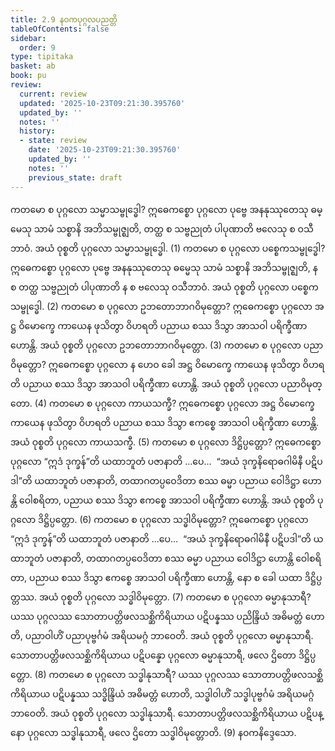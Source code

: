 ```yaml
---
title: 2.9 နဝကပုဂ္ဂလပညတ္တိ
tableOfContents: false
sidebar:
  order: 9
type: tipitaka
basket: ab
book: pu
review:
  current: review
  updated: '2025-10-23T09:21:30.395760'
  updated_by: ''
  notes: ''
  history:
  - state: review
    date: '2025-10-23T09:21:30.395760'
    updated_by: ''
    notes: ''
    previous_state: draft
---
```



<ReviewStatus review={frontmatter.review} showDetails={true} />

<HypothesisAnnotation frontmatter={frontmatter} />

<DynamicBreadcrumb />

<Division number="208" book="pu" e="ch" v="31" p="184">

<Paragraph number="536" book="pu">
ကတမော စ ပုဂ္ဂလော သမ္မာသမ္ဗုဒ္ဓေါ? ဣဓေကစ္စော ပုဂ္ဂလော ပုဗ္ဗေ အနနုဿုတေသု ဓမ္မေသု သာမံ သစ္စာနိ အဘိသမ္ဗုဇ္ဈတိ, တတ္ထ စ သဗ္ဗညုတံ ပါပုဏာတိ ဗလေသု စ ဝသီဘာဝံ. အယံ ဝုစ္စတိ ပုဂ္ဂလော သမ္မာသမ္ဗုဒ္ဓေါ. (1)
</Paragraph>

<Paragraph number="537" book="pu">
ကတမော စ ပုဂ္ဂလော ပစ္စေကသမ္ဗုဒ္ဓေါ? ဣဓေကစ္စော ပုဂ္ဂလော ပုဗ္ဗေ အနနုဿုတေသု ဓမ္မေသု သာမံ သစ္စာနိ အဘိသမ္ဗုဇ္ဈတိ, န စ တတ္ထ သဗ္ဗညုတံ ပါပုဏာတိ န စ ဗလေသု ဝသီဘာဝံ. အယံ ဝုစ္စတိ ပုဂ္ဂလော ပစ္စေကသမ္ဗုဒ္ဓေါ. (2)
</Paragraph>

<Paragraph number="538" book="pu">
ကတမော စ ပုဂ္ဂလော ဥဘတောဘာဂဝိမုတ္တော? ဣဓေကစ္စော ပုဂ္ဂလော အဋ္ဌ ဝိမောက္ခေ ကာယေန ဖုသိတွာ ဝိဟရတိ ပညာယ စဿ ဒိသွာ အာသဝါ ပရိက္ခီဏာ ဟောန္တိ. အယံ ဝုစ္စတိ ပုဂ္ဂလော ဥဘတောဘာဂဝိမုတ္တော. (3)
</Paragraph>

<Paragraph number="539" book="pu">
ကတမော စ ပုဂ္ဂလော ပညာဝိမုတ္တော? ဣဓေကစ္စော ပုဂ္ဂလော န ဟေဝ ခေါ အဋ္ဌ ဝိမောက္ခေ ကာယေန ဖုသိတွာ ဝိဟရတိ ပညာယ စဿ ဒိသွာ အာသဝါ ပရိက္ခီဏာ ဟောန္တိ. အယံ ဝုစ္စတိ ပုဂ္ဂလော ပညာဝိမုတ္တော. (4)
</Paragraph>

<Paragraph number="540" book="pu">
ကတမော စ ပုဂ္ဂလော ကာယသက္ခီ? ဣဓေကစ္စော ပုဂ္ဂလော အဋ္ဌ ဝိမောက္ခေ ကာယေန ဖုသိတွာ ဝိဟရတိ ပညာယ စဿ ဒိသွာ ဧကစ္စေ အာသဝါ ပရိက္ခီဏာ ဟောန္တိ. အယံ ဝုစ္စတိ ပုဂ္ဂလော ကာယသက္ခီ. (5)
</Paragraph>

<Paragraph number="541" book="pu">
ကတမော စ ပုဂ္ဂလော ဒိဋ္ဌိပ္ပတ္တော? ဣဓေကစ္စော ပုဂ္ဂလော “ဣဒံ ဒုက္ခန်”တိ ယထာဘူတံ ပဇာနာတိ …ပေ…  “အယံ ဒုက္ခနိရောဓဂါမိနီ ပဋိပဒါ”တိ ယထာဘူတံ ပဇာနာတိ, တထာဂတပ္ပဝေဒိတာ စဿ ဓမ္မာ ပညာယ ဝေါဒိဋ္ဌာ ဟောန္တိ ဝေါစရိတာ, ပညာယ စဿ ဒိသွာ ဧကစ္စေ အာသဝါ ပရိက္ခီဏာ ဟောန္တိ. အယံ ဝုစ္စတိ ပုဂ္ဂလော ဒိဋ္ဌိပ္ပတ္တော. (6)
</Paragraph>

<Paragraph number="542" book="pu">
ကတမော စ ပုဂ္ဂလော သဒ္ဓါဝိမုတ္တော? ဣဓေကစ္စော ပုဂ္ဂလော “ဣဒံ ဒုက္ခန်”တိ ယထာဘူတံ ပဇာနာတိ …ပေ…  “အယံ ဒုက္ခနိရောဓဂါမိနီ ပဋိပဒါ”တိ ယထာဘူတံ ပဇာနာတိ, တထာဂတပ္ပဝေဒိတာ စဿ ဓမ္မာ ပညာယ ဝေါဒိဋ္ဌာ ဟောန္တိ ဝေါစရိတာ, ပညာယ စဿ ဒိသွာ ဧကစ္စေ အာသဝါ ပရိက္ခီဏာ ဟောန္တိ, နော စ ခေါ ယထာ ဒိဋ္ဌိပ္ပတ္တဿ. အယံ ဝုစ္စတိ ပုဂ္ဂလော သဒ္ဓါဝိမုတ္တော. (7)
</Paragraph>

<Paragraph number="543" book="pu">
ကတမော စ ပုဂ္ဂလော ဓမ္မာနုသာရီ? ယဿ ပုဂ္ဂလဿ သောတာပတ္တိဖလသစ္ဆိကိရိယာယ ပဋိပန္နဿ ပညိန္ဒြိယံ အဓိမတ္တံ ဟောတိ, ပညာဝါဟိံ ပညာပုဗ္ဗင်္ဂမံ အရိယမဂ္ဂံ ဘာဝေတိ. အယံ ဝုစ္စတိ ပုဂ္ဂလော ဓမ္မာနုသာရီ. သောတာပတ္တိဖလသစ္ဆိကိရိယာယ ပဋိပန္နော ပုဂ္ဂလော ဓမ္မာနုသာရီ, ဖလေ ဌိတော ဒိဋ္ဌိပ္ပတ္တော. (8)
</Paragraph>

<Paragraph number="544" book="pu">
ကတမော စ ပုဂ္ဂလော သဒ္ဓါနုသာရီ? ယဿ ပုဂ္ဂလဿ သောတာပတ္တိဖလသစ္ဆိကိရိယာယ ပဋိပန္နဿ သဒ္ဓိန္ဒြိယံ အဓိမတ္တံ ဟောတိ, သဒ္ဓါဝါဟိံ သဒ္ဓါပုဗ္ဗင်္ဂမံ အရိယမဂ္ဂံ ဘာဝေတိ. အယံ ဝုစ္စတိ ပုဂ္ဂလော သဒ္ဓါနုသာရီ. သောတာပတ္တိဖလသစ္ဆိကိရိယာယ ပဋိပန္နော ပုဂ္ဂလော သဒ္ဓါနုသာရီ, ဖလေ ဌိတော သဒ္ဓါဝိမုတ္တောတိ. (9)

</Paragraph>
</Division>

<Paragraph number="545" type="center" book="pu">
နဝကနိဒ္ဒေသော.
</Paragraph>